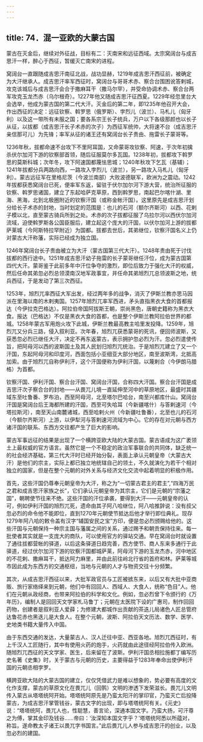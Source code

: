 ```yaml
---
---
---
```

title: 74．混一亚欧的大蒙古国
---




蒙古在灭金后，继续对外征战，目标有二：灭南宋和远征西域。太宗窝阔台与成吉思汗一样，醉心于西征，暂缓灭亡南宋的进程。

窝阔台一直跟随成吉思汗南征北战，战功显赫，1219年成吉思汗西征前，被确定为大汗继承人。成吉思汗率军西征时，窝阔台与哥哥术赤、察合台围困讹答剌城，攻克该城后与成吉思汗会合于撒麻耳干（撒马尔罕），并受命协调术赤、察合台两军攻克玉龙杰赤（乌尔根奇）。1227年他又随成吉思汗征西夏。1229年经忽里台大会选举，他成为蒙古国的第二代大汗。灭金后的第二年，即1235年他召开大会，作出西征的决定：远征钦察、斡罗思（俄罗斯）、孛烈儿（波兰）、马札儿（匈牙利）以及这一带所有未服之国；要各系宗王长子统兵，万户以下各级那颜也以长子从征，以拔都（成吉思汗长子术赤的次子）为西征军统帅，大将速不台（成吉思汗亲信那可儿）为先锋；率军从征的诸王还有窝阔台长子贵由、拖雷长子蒙哥等。

1236年秋，拔都命速不台攻下不里阿耳国，又命蒙哥攻钦察、阿速，于次年初擒杀伏尔加河下游的钦察部首领，随后征服莫尔多瓦国。1238年初，拔都攻下斡罗思的莫斯科城；次年冬，攻下阿速国都蔑怯思城；1240年秋攻下乞瓦（基辅）；1241年拔都分兵两路向西，一路攻入孛烈儿（波兰），另一路攻入马札儿（匈牙利）。蒙古远征军在里格尼茨（今波兰南部）大败波德联军，欧洲为之震动。1242年拔都获悉窝阔台已死，便率军东返，留驻于伏尔加尔河下游大营，统治所征服的钦察、斡罗思诸国，建立了东起哈萨克草原，西到斡罗思，南起巴尔喀什湖、里海、黑海，北到北极圈附近的钦察汗国（或称金帐汗国）。这里原先是成吉思汗划分给长子术赤的封地，当时划定的范围是：也儿的石河（额尔齐斯河）以西、花剌子模以北，直至蒙古骑兵所到之处。术赤的次子拔都征服了乌拉尔河以西伏尔加河流域，迫使斡罗斯各公国臣服后，建立起这个庞大的汗国，以伏尔加河上游的拔都萨莱城（今阿斯特拉罕附近）为国都。拔都去世后，其弟继位，钦察汗国名义上仍对蒙古大汗称藩，实际已经成为独立国。

1246年窝阔台长子贵由被立为大汗（蒙古国第三代大汗）。1248年贵由死于讨伐拔都的西行途中。1251年成吉思汗幼子拖雷的长子蒙哥继任汗位，成为蒙古国第四代大汗。蒙哥鉴于此前多年中汗位争夺的激烈，即位后致力于强化大汗的权威，然后任命其弟忽必烈总领漠南汉地军政事宜，并任命其弟旭烈兀总领波斯之地，统兵西征，于是发动了第三次西征。

1253年，旭烈兀率西征大军出发，经过两年多的战争，消灭了伊斯兰教亦思马因派在里海以南的木剌夷国。1257年旭烈兀率军西进，矛头直指黑衣大食的首都报达（今伊拉克巴格达）。阿拉伯帝国阿拔斯王朝，崇尚黑色，唐朝史籍称为黑衣大食。报达（巴格达）不仅是黑衣大食的首都，也是整个伊斯兰教阿拉伯世界的都城。1258年蒙古军用炮火攻下此城，伊斯兰教最高教主哈里发投降。1259年，旭烈兀又分兵三路，侵入叙利亚。次年春，旭烈兀获悉蒙哥的死讯，便回师波斯，又获悉忽必烈已继任大汗，决定不再东返蒙古，表示拥护忽必烈为汗。忽必烈遣使传旨，把阿母河以西的波斯国土及其人民划归旭烈兀统治。于是旭烈兀建立了又一个汗国，东起阿母河和印度河，西面包括小亚细亚大部分地区，南至波斯湾，北抵高加索。由于旭烈兀自称伊利汗，这个汗国便称为伊利汗国，以蔑剌合（今伊朗马腊格）为首都。

钦察汗国、伊利汗国、察合台汗国、窝阔台汗国，合称四大汗国。察合台汗国是成吉思汗次子察合台的封地——从畏兀儿境一直延伸至河中的草原地区，最盛时其疆域东至吐鲁番、罗布泊，西至阿母河，北至塔尔巴哈台，南至兴都库什山。窝阔台汗国是窝阔台后王海都所建的汗国，西至可失哈耳（今新疆喀什）与答剌速河（今塔拉斯河），南至天山南麓诸城，西至哈剌火州（今新疆吐鲁番），北至也儿的石河（今额尔齐斯河）上游，以伊犁河与答剌速河流域为中心。它的存在对元朝与西方诸汗国的联系、东西方交往都产生了巨大的影响。

蒙古军事远征的结果是出现了一个横跨亚欧大陆的大蒙古国。蒙古语成为这广袤领土上最权威的官方语言。虽然它是一个不稳定的政治军事联合的共同体，缺乏统一的社会经济基础，第三代大汗时已经开始分裂，表面上承认元朝皇帝（大蒙古大汗）是他们的宗主，实际上都已独立地统辖自己的领土，不久就演化为若干个相对独立的国家，但是在整个元朝的对外关系与经济文化交流中起着明显的积极作用。

首先，这些汗国仍尊奉元朝皇帝为大汗，称之为“一切蒙古君主的君主”,“四海万民之君和成吉思汗家族之长”，它们承认元朝皇帝为其宗主，它们是元朝的“宗藩之国”，朝聘使节往来不绝。这些汗国的汗位承袭，要得到大汗——元朝皇帝的认可，例如伊利汗国的旭烈兀死，遗命由其子阿八哈继位，阿八哈推辞说：没有叔父忽必烈的命令他不能即位，直到1270年元朝使节抵达后他才举行即位典礼。现存1279年阿八哈的敕令盖有汉字“辅国安民之宝”方印，便是忽必烈颁赐给他的。这些汗国与元朝保持一种宗主国与藩属之间的关系，通过赐予和朝贡保持往来。每一批使者其实就是一支庞大的商队，可以使用官方的驿站交通。早在窝阔台时就设置了通往拔都营帐的驿道，以后这条驿道日趋完善，西方使节、商人东来多通行于此驿道，经过伏尔加河下游的钦察汗国都城萨莱，阿母河下游的玉龙杰赤，河中地区的不花剌、撒麻耳干，抵达阿力麻里，并由此前往岭北行省的首府和林。萨莱等城市因此成为东西方的交通枢纽，当地与元朝的人才与物资交往十分频繁。

其次，从成吉思汗西征以来，大批军政官员与工匠被掳东来，以后又有大批中亚商贩、旅行家络绎来到元朝，他们中有回回人、西域人、大食人，统称“色目”人。他们在元朝从政经商，也带来阿拉伯的科学和文化。例如，忽必烈曾下令颁行的《万年历》，编制人是回回天文学家札马鲁丁；元朝在太医院下设的广惠司，制作回回药物，创建者是叙利亚人爱薛；为修建大都城作出贡献的茶迭儿局诸色人匠总管府达鲁花赤也黑迭儿是大食人。在整个元朝，波斯、阿拉伯天文历法、数学、医学、史地类书籍大量传入中国。

由于东西交通的发达，大量蒙古人、汉人迁往中亚、西亚各地。旭烈兀西征时，有上千汉人工匠随行，其中有使用火药的炮手，火药就由此途径经阿拉伯传入欧洲。随旭烈兀西征的天文学家、医生，后来留在了波斯。伊利汗国丞相拉施都丁编写历史名著《史集》时，关于蒙古与元朝的历史，主要得益于1283年奉命出使伊利汗国的元朝丞相孛罗。

横跨亚欧大陆的大蒙古国的建立，仅仅凭借武力是难以想象的，势必要有高度的文化作支撑，蒙古的草原文化在畏兀儿（回鹘）文明的渗透下发荣滋长。畏兀儿文明传入蒙古从塔塔统阿开始。塔塔统阿原先是乃蛮太阳汗的掌印官，乃蛮灭亡后投降蒙古，为成吉思汗掌管钱谷，蒙古文字的出现，即与塔塔统阿有关。《元史》说：“塔塔统阿，畏兀人也，性聪慧，善言论，深通本国文字。乃蛮大扬，可汗尊之为傅，掌其金印及钱谷……帝曰：‘汝深知本国文字乎？’塔塔统阿悉以所蕴对，称旨。遂命教太子诸王以畏兀字书国言。”此后畏兀儿人参与成吉思汗的创业，以及忽必烈的建国。